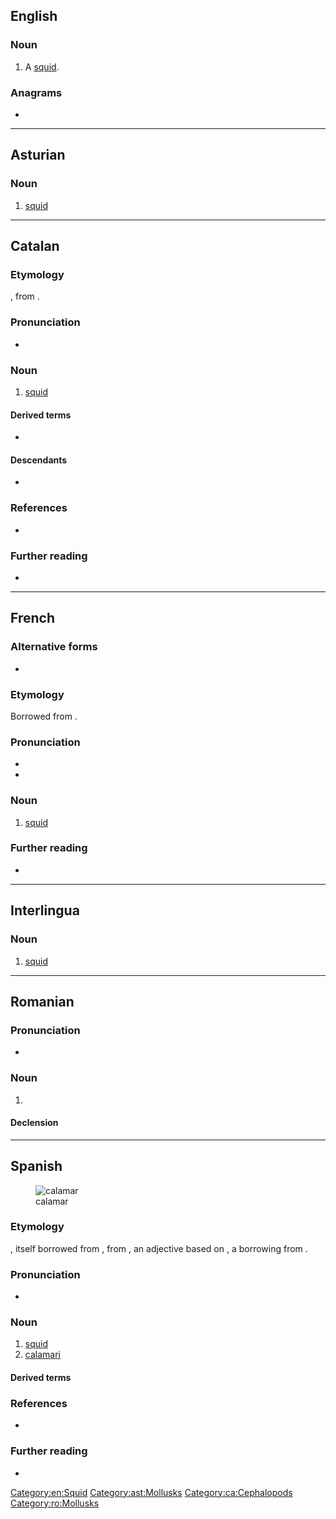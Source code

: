 ==English==

===Noun===
{{en-noun}}

# {{lb|en|dated}} A [[squid]].

===Anagrams===
* {{anagrams|en|a=aaaclmr|Lamarca}}

[[Category:en:Squid]]

----

==Asturian==
{{wikipedia|lang=ast}}

===Noun===
{{ast-noun|m|calamares}}

# [[squid]]

[[Category:ast:Mollusks]]

----

==Catalan==
{{wikipedia|lang=ca}}

===Etymology===
{{bor+|ca|it|calamaro}}, from {{der|ca|la|calamārius}}.

===Pronunciation===
* {{ca-IPA|calamàrr}}

===Noun===
{{ca-noun|m}}

# [[squid]]

====Derived terms====
* {{l|ca|calamar gegant}}

====Descendants====
* {{desc|es|calamar|bor=1}}

===References===
* {{R:DCVB}}

===Further reading===
* {{R:IEC2}}

[[Category:ca:Cephalopods]]

----

==French==

===Alternative forms===
* {{alt|fr|calmar}}

===Etymology===
Borrowed from {{bor|fr|it|calamaro}}.

===Pronunciation===
* {{fr-IPA}}
* {{audio|fr|Fr-calamar.ogg|Audio}}

===Noun===
{{fr-noun|m}}

# [[squid]]

===Further reading===
* {{R:TLFi|calmar}}

{{C|fr|Mollusks}}

----

==Interlingua==

===Noun===
{{ia-noun|es}}

# [[squid]]

----

==Romanian==

===Pronunciation===
* {{IPA|ro|/kalaˈmar/}}

===Noun===
{{ro-noun|m|calamari}}

# {{alternative form of|ro|calmar||squid}}

====Declension====
{{ro-noun-m}}

[[Category:ro:Mollusks]]

----

==Spanish==
{{wikipedia|lang=es}}
[[Image:Loligo vulgaris.jpg|thumb|calamar]]

===Etymology===
{{bor+|es|ca|calamar}}, itself borrowed from {{der|es|it|calamaro}}, from {{der|es|la|calamārius}}, an adjective based on {{der|es|la|calamus}}, a borrowing from {{der|es|grc|κάλαμος||reed, ink pen}}.

===Pronunciation===
{{es-IPA}}
* {{audio|es|LL-Q1321 (spa)-AdrianAbdulBaha-calamar.wav|Audio (Colombia)}}

===Noun===
{{es-noun|m}}

# [[squid]]
# [[calamari]]

====Derived terms====
{{col3|es
|calamar gigante
|calamar vampiro
|calamar volador europeo
}}

===References===
* {{R:es:DCECH|calamar|752|vol=A–Ca}}

===Further reading===
* {{R:es:DRAE}}

{{C|es|Mollusks|Seafood}}